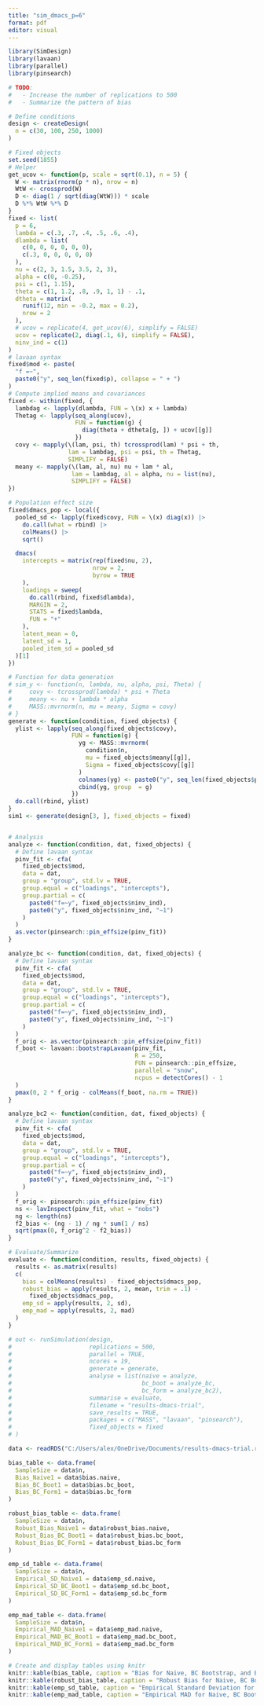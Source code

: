 ---
title: "sim_dmacs_p=6"
format: pdf
editor: visual
---

```{r}
library(SimDesign)
library(lavaan)
library(parallel)
library(pinsearch)

# TODO:
#   - Increase the number of replications to 500
#   - Summarize the pattern of bias

# Define conditions
design <- createDesign(
  n = c(30, 100, 250, 1000)
)

# Fixed objects
set.seed(1855)
# Helper
get_ucov <- function(p, scale = sqrt(0.1), n = 5) {
  W <- matrix(rnorm(p * n), nrow = n)
  WtW <- crossprod(W)
  D <- diag(1 / sqrt(diag(WtW))) * scale
  D %*% WtW %*% D
}
fixed <- list(
  p = 6,
  lambda = c(.3, .7, .4, .5, .6, .4),
  dlambda = list(
    c(0, 0, 0, 0, 0, 0),
    c(.3, 0, 0, 0, 0, 0)
  ),
  nu = c(2, 3, 1.5, 3.5, 2, 3),
  alpha = c(0, -0.25),
  psi = c(1, 1.15),
  theta = c(1, 1.2, .8, .9, 1, 1) - .1,
  dtheta = matrix(
    runif(12, min = -0.2, max = 0.2),
    nrow = 2
  ),
  # ucov = replicate(4, get_ucov(6), simplify = FALSE)
  ucov = replicate(2, diag(.1, 6), simplify = FALSE),
  ninv_ind = c(1)
)
# lavaan syntax
fixed$mod <- paste(
  "f =~",
  paste0("y", seq_len(fixed$p), collapse = " + ")
)
# Compute implied means and covariances
fixed <- within(fixed, {
  lambdag <- lapply(dlambda, FUN = \(x) x + lambda)
  Thetag <- lapply(seq_along(ucov),
                   FUN = function(g) {
                     diag(theta + dtheta[g, ]) + ucov[[g]]
                   })
  covy <- mapply(\(lam, psi, th) tcrossprod(lam) * psi + th,
                 lam = lambdag, psi = psi, th = Thetag,
                 SIMPLIFY = FALSE)
  meany <- mapply(\(lam, al, nu) nu + lam * al,
                  lam = lambdag, al = alpha, nu = list(nu),
                  SIMPLIFY = FALSE)
})

# Population effect size
fixed$dmacs_pop <- local({
  pooled_sd <- lapply(fixed$covy, FUN = \(x) diag(x)) |>
    do.call(what = rbind) |>
    colMeans() |>
    sqrt()

  dmacs(
    intercepts = matrix(rep(fixed$nu, 2),
                        nrow = 2,
                        byrow = TRUE
    ),
    loadings = sweep(
      do.call(rbind, fixed$dlambda),
      MARGIN = 2,
      STATS = fixed$lambda,
      FUN = "+"
    ),
    latent_mean = 0,
    latent_sd = 1,
    pooled_item_sd = pooled_sd
  )[1]
})

# Function for data generation
# sim_y <- function(n, lambda, nu, alpha, psi, Theta) {
#     covy <- tcrossprod(lambda) * psi + Theta
#     meany <- nu + lambda * alpha
#     MASS::mvrnorm(n, mu = meany, Sigma = covy)
# }
generate <- function(condition, fixed_objects) {
  ylist <- lapply(seq_along(fixed_objects$covy),
                  FUN = function(g) {
                    yg <- MASS::mvrnorm(
                      condition$n,
                      mu = fixed_objects$meany[[g]],
                      Sigma = fixed_objects$covy[[g]]
                    )
                    colnames(yg) <- paste0("y", seq_len(fixed_objects$p))
                    cbind(yg, group  = g)
                  })
  do.call(rbind, ylist)
}
sim1 <- generate(design[3, ], fixed_objects = fixed)


# Analysis
analyze <- function(condition, dat, fixed_objects) {
  # Define lavaan syntax
  pinv_fit <- cfa(
    fixed_objects$mod,
    data = dat,
    group = "group", std.lv = TRUE,
    group.equal = c("loadings", "intercepts"),
    group.partial = c(
      paste0("f=~y", fixed_objects$ninv_ind),
      paste0("y", fixed_objects$ninv_ind, "~1")
    )
  )
  as.vector(pinsearch::pin_effsize(pinv_fit))
}

analyze_bc <- function(condition, dat, fixed_objects) {
  # Define lavaan syntax
  pinv_fit <- cfa(
    fixed_objects$mod,
    data = dat,
    group = "group", std.lv = TRUE,
    group.equal = c("loadings", "intercepts"),
    group.partial = c(
      paste0("f=~y", fixed_objects$ninv_ind),
      paste0("y", fixed_objects$ninv_ind, "~1")
    )
  )
  f_orig <- as.vector(pinsearch::pin_effsize(pinv_fit))
  f_boot <- lavaan::bootstrapLavaan(pinv_fit,
                                    R = 250,
                                    FUN = pinsearch::pin_effsize,
                                    parallel = "snow",
                                    ncpus = detectCores() - 1
  )
  pmax(0, 2 * f_orig - colMeans(f_boot, na.rm = TRUE))
}

analyze_bc2 <- function(condition, dat, fixed_objects) {
  # Define lavaan syntax
  pinv_fit <- cfa(
    fixed_objects$mod,
    data = dat,
    group = "group", std.lv = TRUE,
    group.equal = c("loadings", "intercepts"),
    group.partial = c(
      paste0("f=~y", fixed_objects$ninv_ind),
      paste0("y", fixed_objects$ninv_ind, "~1")
    )
  )
  f_orig <- pinsearch::pin_effsize(pinv_fit)
  ns <- lavInspect(pinv_fit, what = "nobs")
  ng <- length(ns)
  f2_bias <- (ng - 1) / ng * sum(1 / ns)
  sqrt(pmax(0, f_orig^2 - f2_bias))
}

# Evaluate/Summarize
evaluate <- function(condition, results, fixed_objects) {
  results <- as.matrix(results)
  c(
    bias = colMeans(results) - fixed_objects$dmacs_pop,
    robust_bias = apply(results, 2, mean, trim = .1) -
      fixed_objects$dmacs_pop,
    emp_sd = apply(results, 2, sd),
    emp_mad = apply(results, 2, mad)
  )
}

# out <- runSimulation(design,
#                      replications = 500,
#                      parallel = TRUE,
#                      ncores = 19,
#                      generate = generate,
#                      analyse = list(naive = analyze,
#                                     bc_boot = analyze_bc,
#                                     bc_form = analyze_bc2),
#                      summarise = evaluate,
#                      filename = "results-dmacs-trial",
#                      save_results = TRUE,
#                      packages = c("MASS", "lavaan", "pinsearch"),
#                      fixed_objects = fixed
# )
```



```{r}
data <- readRDS("C:/Users/alex/OneDrive/Documents/results-dmacs-trial.rds")

bias_table <- data.frame(
  SampleSize = data$n,
  Bias_Naive1 = data$bias.naive,
  Bias_BC_Boot1 = data$bias.bc_boot,
  Bias_BC_Form1 = data$bias.bc_form
)

robust_bias_table <- data.frame(
  SampleSize = data$n,
  Robust_Bias_Naive1 = data$robust_bias.naive,
  Robust_Bias_BC_Boot1 = data$robust_bias.bc_boot,
  Robust_Bias_BC_Form1 = data$robust_bias.bc_form
)

emp_sd_table <- data.frame(
  SampleSize = data$n,
  Empirical_SD_Naive1 = data$emp_sd.naive,
  Empirical_SD_BC_Boot1 = data$emp_sd.bc_boot,
  Empirical_SD_BC_Form1 = data$emp_sd.bc_form
)

emp_mad_table <- data.frame(
  SampleSize = data$n,
  Empirical_MAD_Naive1 = data$emp_mad.naive,
  Empirical_MAD_BC_Boot1 = data$emp_mad.bc_boot,
  Empirical_MAD_BC_Form1 = data$emp_mad.bc_form
)

# Create and display tables using knitr
knitr::kable(bias_table, caption = "Bias for Naive, BC Bootstrap, and Bias-Corrected across Sample Sizes")
knitr::kable(robust_bias_table, caption = "Robust Bias for Naive, BC Bootstrap, and Bias-Corrected across Sample Sizes")
knitr::kable(emp_sd_table, caption = "Empirical Standard Deviation for Naive, BC Bootstrap, and Bias-Corrected across Sample Sizes")
knitr::kable(emp_mad_table, caption = "Empirical MAD for Naive, BC Bootstrap, and Bias-Corrected across Sample Sizes")

```